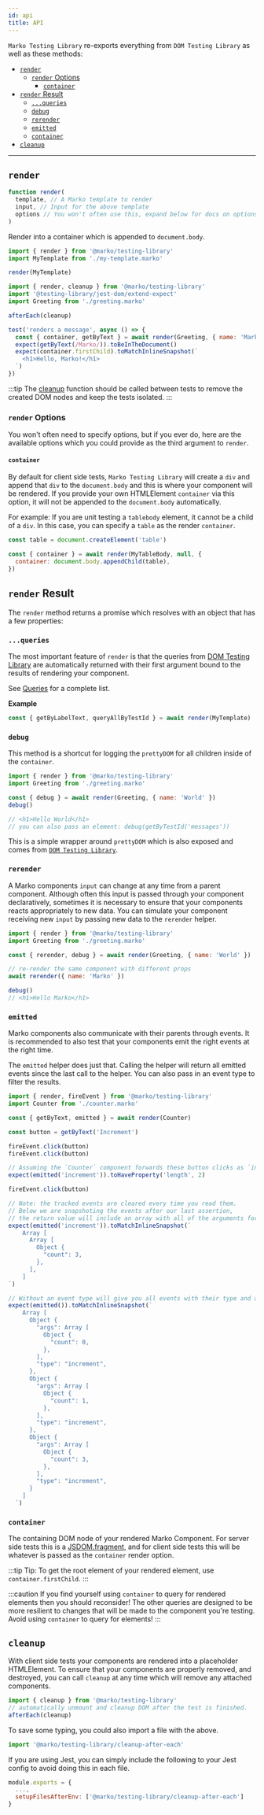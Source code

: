 ```yaml
---
id: api
title: API
---
```


`Marko Testing Library` re-exports everything from `DOM Testing Library` as well
as these methods:

- [`render`](#render)
  - [`render` Options](#render-options)
    - [`container`](#container)
- [`render` Result](#render-result)
  - [`...queries`](#queries)
  - [`debug`](#debug)
  - [`rerender`](#rerender)
  - [`emitted`](#emitted)
  - [`container`](#container-1)
- [`cleanup`](#cleanup)

---

## `render`

```javascript
function render(
  template, // A Marko template to render
  input, // Input for the above template
  options // You won't often use this, expand below for docs on options
)
```

Render into a container which is appended to `document.body`.

```javascript
import { render } from '@marko/testing-library'
import MyTemplate from './my-template.marko'

render(MyTemplate)
```

```javascript
import { render, cleanup } from '@marko/testing-library'
import '@testing-library/jest-dom/extend-expect'
import Greeting from './greeting.marko'

afterEach(cleanup)

test('renders a message', async () => {
  const { container, getByText } = await render(Greeting, { name: 'Marko' })
  expect(getByText(/Marko/)).toBeInTheDocument()
  expect(container.firstChild).toMatchInlineSnapshot(`
    <h1>Hello, Marko!</h1>
  `)
})
```

:::tip The [cleanup](#cleanup) function should be called between tests to remove
the created DOM nodes and keep the tests isolated. :::

### `render` Options

You won't often need to specify options, but if you ever do, here are the
available options which you could provide as the third argument to `render`.

#### `container`

By default for client side tests, `Marko Testing Library` will create a `div`
and append that `div` to the `document.body` and this is where your component
will be rendered. If you provide your own HTMLElement `container` via this
option, it will not be appended to the `document.body` automatically.

For example: If you are unit testing a `tablebody` element, it cannot be a child
of a `div`. In this case, you can specify a `table` as the render `container`.

```javascript
const table = document.createElement('table')

const { container } = await render(MyTableBody, null, {
  container: document.body.appendChild(table),
})
```

## `render` Result

The `render` method returns a promise which resolves with an object that has a
few properties:

### `...queries`

The most important feature of `render` is that the queries from
[DOM Testing Library](dom-testing-library/api-queries.mdx) are automatically
returned with their first argument bound to the results of rendering your
component.

See [Queries](dom-testing-library/api-queries.mdx) for a complete list.

**Example**

```javascript
const { getByLabelText, queryAllByTestId } = await render(MyTemplate)
```

### `debug`

This method is a shortcut for logging the `prettyDOM` for all children inside of
the `container`.

```javascript
import { render } from '@marko/testing-library'
import Greeting from './greeting.marko'

const { debug } = await render(Greeting, { name: 'World' })
debug()

// <h1>Hello World</h1>
// you can also pass an element: debug(getByTestId('messages'))
```

This is a simple wrapper around `prettyDOM` which is also exposed and comes from
[`DOM Testing Library`](https://github.com/testing-library/dom-testing-library/blob/master/README.md#prettydom).

### `rerender`

A Marko components `input` can change at any time from a parent component.
Although often this input is passed through your component declaratively,
sometimes it is necessary to ensure that your components reacts appropriately to
new data. You can simulate your component receiving new `input` by passing new
data to the `rerender` helper.

```javascript
import { render } from '@marko/testing-library'
import Greeting from './greeting.marko'

const { rerender, debug } = await render(Greeting, { name: 'World' })

// re-render the same component with different props
await rerender({ name: 'Marko' })

debug()
// <h1>Hello Marko</h1>
```

### `emitted`

Marko components also communicate with their parents through events. It is
recommended to also test that your components emit the right events at the right
time.

The `emitted` helper does just that. Calling the helper will return all emitted
events since the last call to the helper. You can also pass in an event type to
filter the results.

```javascript
import { render, fireEvent } from '@marko/testing-library'
import Counter from './counter.marko'

const { getByText, emitted } = await render(Counter)

const button = getByText('Increment')

fireEvent.click(button)
fireEvent.click(button)

// Assuming the `Counter` component forwards these button clicks as `increment` events
expect(emitted('increment')).toHaveProperty('length', 2)

fireEvent.click(button)

// Note: the tracked events are cleared every time you read them.
// Below we are snapshoting the events after our last assertion,
// the return value will include an array with all of the arguments for each increment event.
expect(emitted('increment')).toMatchInlineSnapshot(`
    Array [
      Array [
        Object {
          "count": 3,
        },
      ],
    ]
`)

// Without an event type will give you all events with their type and arguments.
expect(emitted()).toMatchInlineSnapshot(`
    Array [
      Object {
        "args": Array [
          Object {
            "count": 0,
          },
        ],
        "type": "increment",
      },
      Object {
        "args": Array [
          Object {
            "count": 1,
          },
        ],
        "type": "increment",
      },
      Object {
        "args": Array [
          Object {
            "count": 3,
          },
        ],
        "type": "increment",
      }
    ]
  `)
```

### `container`

The containing DOM node of your rendered Marko Component. For server side tests
this is a [JSDOM.fragment](https://github.com/jsdom/jsdom#fragment), and for
client side tests this will be whatever is passed as the `container` render
option.

:::tip Tip: To get the root element of your rendered element, use
`container.firstChild`. :::

:::caution If you find yourself using `container` to query for rendered elements
then you should reconsider! The other queries are designed to be more resilient
to changes that will be made to the component you're testing. Avoid using
`container` to query for elements! :::

## `cleanup`

With client side tests your components are rendered into a placeholder
HTMLElement. To ensure that your components are properly removed, and destroyed,
you can call `cleanup` at any time which will remove any attached components.

```javascript
import { cleanup } from '@marko/testing-library'
// automatically unmount and cleanup DOM after the test is finished.
afterEach(cleanup)
```

To save some typing, you could also import a file with the above.

```javascript
import '@marko/testing-library/cleanup-after-each'
```

If you are using Jest, you can simply include the following to your Jest config
to avoid doing this in each file.

```javascript
module.exports = {
  ...,
  setupFilesAfterEnv: ['@marko/testing-library/cleanup-after-each']
}
```
